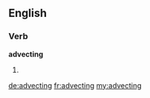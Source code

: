 ==English==

===Verb===
'''advecting'''

# {{present participle of|advect}}

[[de:advecting]]
[[fr:advecting]]
[[my:advecting]]